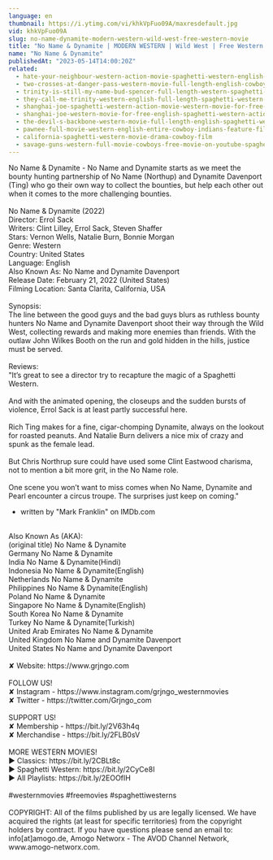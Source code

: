 ```yaml
---
language: en
thumbnail: https://i.ytimg.com/vi/khkVpFuo09A/maxresdefault.jpg
vid: khkVpFuo09A
slug: no-name-dynamite-modern-western-wild-west-free-western-movie
title: "No Name & Dynamite | MODERN WESTERN | Wild West | Free Western Movie"
name: "No Name & Dynamite"
publishedAt: "2023-05-14T14:00:20Z"
related:
  - hate-your-neighbour-western-action-movie-spaghetti-western-english-cowboy-film
  - two-crosses-at-danger-pass-western-movie-full-length-english-cowboy-film
  - trinity-is-still-my-name-bud-spencer-full-length-western-spaghetti-western-full-movie
  - they-call-me-trinity-western-english-full-length-spaghetti-western-film-full-movie
  - shanghai-joe-spaghetti-western-action-movie-western-movie-for-free-english
  - shanghai-joe-western-movie-for-free-english-spaghetti-western-action-movie
  - the-devil-s-backbone-western-movie-full-length-english-spaghetti-western-cowboyfilm-watchfree
  - pawnee-full-movie-western-english-entire-cowboy-indians-feature-film-free-full-westerns
  - california-spaghetti-western-movie-drama-cowboy-film
  - savage-guns-western-full-movie-cowboys-free-movie-on-youtube-spaghetti-western
---
```


No Name & Dynamite - No Name and Dynamite starts as we meet the bounty hunting partnership of No Name (Northup) and Dynamite Davenport (Ting) who go their own way to collect the bounties, but help each other out when it comes to the more challenging bounties.<br />
<br />
No Name & Dynamite (2022)<br />
Director: Errol Sack<br />
Writers: Clint Lilley, Errol Sack, Steven Shaffer<br />
Stars: Vernon Wells, Natalie Burn, Bonnie Morgan<br />
Genre: Western<br />
Country: United States<br />
Language: English<br />
Also Known As: No Name and Dynamite Davenport<br />
Release Date: February 21, 2022 (United States)<br />
Filming Location: Santa Clarita, California, USA<br />
<br />
Synopsis:<br />
The line between the good guys and the bad guys blurs as ruthless bounty hunters No Name and Dynamite Davenport shoot their way through the Wild West, collecting rewards and making more enemies than friends. With the outlaw John Wilkes Booth on the run and gold hidden in the hills, justice must be served.<br />
<br />
Reviews:<br />
"It’s great to see a director try to recapture the magic of a Spaghetti Western.<br />
<br />
And with the animated opening, the closeups and the sudden bursts of violence, Errol Sack is at least partly successful here.<br />
<br />
Rich Ting makes for a fine, cigar-chomping Dynamite, always on the lookout for roasted peanuts. And Natalie Burn delivers a nice mix of crazy and spunk as the female lead.<br />
<br />
But Chris Northrup sure could have used some Clint Eastwood charisma, not to mention a bit more grit, in the No Name role.<br />
<br />
One scene you won’t want to miss comes when No Name, Dynamite and Pearl encounter a circus troupe. The surprises just keep on coming."<br />
- written by "Mark Franklin" on IMDb.com<br />
<br />
Also Known As (AKA):<br />
(original title) No Name & Dynamite<br />
Germany No Name & Dynamite<br />
India No Name & Dynamite(Hindi)<br />
Indonesia No Name & Dynamite(English)<br />
Netherlands No Name & Dynamite<br />
Philippines No Name & Dynamite(English)<br />
Poland No Name & Dynamite<br />
Singapore No Name & Dynamite(English)<br />
South Korea No Name & Dynamite<br />
Turkey No Name & Dynamite(Turkish)<br />
United Arab Emirates No Name & Dynamite<br />
United Kingdom No Name and Dynamite Davenport<br />
United States No Name and Dynamite Davenport<br />
<br />
✘ Website: https://www.grjngo.com<br />
<br />
FOLLOW US!<br />
✘ Instagram - https://www.instagram.com/grjngo_westernmovies<br />
✘ Twitter - https://twitter.com/Grjngo_com<br />
<br />
SUPPORT US!<br />
✘ Membership - https://bit.ly/2V63h4q<br />
✘ Merchandise - https://bit.ly/2FLB0sV<br />
<br />
MORE WESTERN MOVIES! <br />
► Classics: https://bit.ly/2CBLt8c <br />
► Spaghetti Western: https://bit.ly/2CyCe8I <br />
► All Playlists: https://bit.ly/2EOOfIH <br />
<br />
#westernmovies #freemovies #spaghettiwesterns<br />
<br />
COPYRIGHT: All of the films published by us are legally licensed. We have acquired the rights (at least for specific territories) from the copyright holders by contract. If you have questions please send an email to: info[at]amogo.de, Amogo Networx - The AVOD Channel Network, www.amogo-networx.com.